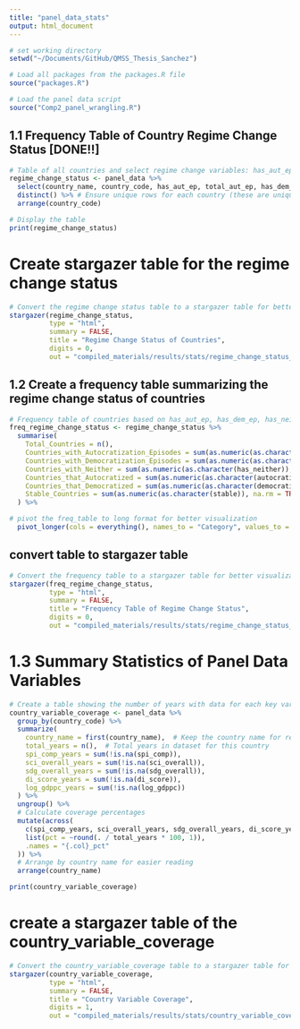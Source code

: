 ```yaml
---
title: "panel_data_stats"
output: html_document
---
```


```r
# set working directory 
setwd("~/Documents/GitHub/QMSS_Thesis_Sanchez")

# Load all packages from the packages.R file
source("packages.R")

# Load the panel data script
source("Comp2_panel_wrangling.R")
```

## 1.1 Frequency Table of Country Regime Change Status [DONE!!]
```r
# Table of all countries and select regime change variables: has_aut_ep, has_dem_ep, has_neither, autocratized, democratized, and stable, and total counts of autocratization and democratization episodes [DONE!!]
regime_change_status <- panel_data %>%
  select(country_name, country_code, has_aut_ep, total_aut_ep, has_dem_ep, total_dem_ep, has_neither, autocratized, democratized, stable) %>%
  distinct() %>% # Ensure unique rows for each country (these are unique because they're 0/1 for all rows of a given country) [rows = 167]
  arrange(country_code)

# Display the table
print(regime_change_status)
```

# Create stargazer table for the regime change status
```r
# Convert the regime change status table to a stargazer table for better visualization
stargazer(regime_change_status, 
          type = "html", 
          summary = FALSE, 
          title = "Regime Change Status of Countries",
          digits = 0,
          out = "compiled_materials/results/stats/regime_change_status_by_country.html")
```

## 1.2 Create a frequency table summarizing the regime change status of countries
```r
# Frequency table of countries based on has_aut_ep, has_dem_ep, has_neither, autocratized, democratized, and stable variables [DONE!!]
freq_regime_change_status <- regime_change_status %>%
  summarise(
    Total_Countries = n(),
    Countries_with_Autocratization_Episodes = sum(as.numeric(as.character(has_aut_ep)), na.rm = TRUE),
    Countries_with_Democratization_Episodes = sum(as.numeric(as.character(has_dem_ep)), na.rm = TRUE),
    Countries_with_Neither = sum(as.numeric(as.character(has_neither)), na.rm = TRUE),
    Countries_that_Autocratized = sum(as.numeric(as.character(autocratized)), na.rm = TRUE),
    Countries_that_Democratized = sum(as.numeric(as.character(democratized)), na.rm = TRUE),
    Stable_Countries = sum(as.numeric(as.character(stable)), na.rm = TRUE)
  ) %>% 

# pivot the freq_table to long format for better visualization
  pivot_longer(cols = everything(), names_to = "Category", values_to = "Count")
```

## convert table to stargazer table 
```r
# Convert the frequency table to a stargazer table for better visualization
stargazer(freq_regime_change_status, 
          type = "html", 
          summary = FALSE, 
          title = "Frequency Table of Regime Change Status",
          digits = 0,
          out = "compiled_materials/results/stats/regime_change_status_counts.html")

```

# 1.3 Summary Statistics of Panel Data Variables 
```r
# Create a table showing the number of years with data for each key variable by country
country_variable_coverage <- panel_data %>%
  group_by(country_code) %>%
  summarize(
    country_name = first(country_name),  # Keep the country name for reference
    total_years = n(),  # Total years in dataset for this country
    spi_comp_years = sum(!is.na(spi_comp)),
    sci_overall_years = sum(!is.na(sci_overall)),
    sdg_overall_years = sum(!is.na(sdg_overall)),
    di_score_years = sum(!is.na(di_score)),
    log_gdppc_years = sum(!is.na(log_gdppc))
  ) %>%
  ungroup() %>%
  # Calculate coverage percentages
  mutate(across(
    c(spi_comp_years, sci_overall_years, sdg_overall_years, di_score_years, log_gdppc_years),
    list(pct = ~round(. / total_years * 100, 1)),
    .names = "{.col}_pct"
  )) %>%
  # Arrange by country name for easier reading
  arrange(country_name)

print(country_variable_coverage)
```

# create a stargazer table of the country_variable_coverage
```r
# Convert the country_variable_coverage table to a stargazer table for better visualization
stargazer(country_variable_coverage, 
          type = "html", 
          summary = FALSE, 
          title = "Country Variable Coverage",
          digits = 1,
          out = "compiled_materials/results/stats/country_variable_coverage.html")
```
